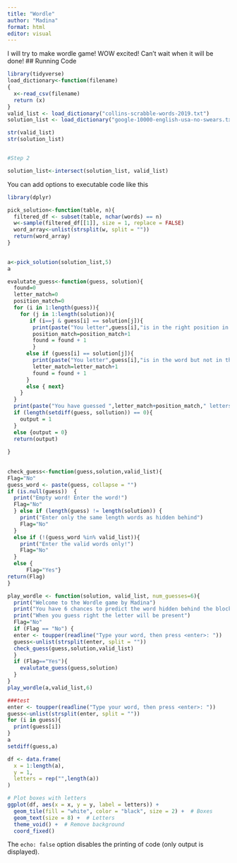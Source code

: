 ```yaml
---
title: "Wordle"
author: "Madina"
format: html
editor: visual
---
```


I will try to make wordle game! WOW excited! Can't wait when it will be done! \## Running Code

```r
library(tidyverse)
load_dictionary<-function(filename)
{
  x<-read_csv(filename)
  return (x)
}
valid_list <- load_dictionary("collins-scrabble-words-2019.txt")
solution_list <- load_dictionary("google-10000-english-usa-no-swears.txt")

str(valid_list)
str(solution_list)


#Step 2

solution_list<-intersect(solution_list, valid_list)
```

You can add options to executable code like this

```r
library(dplyr)

pick_solution<-function(table, n){ 
  filtered_df <- subset(table, nchar(words) == n)
  w<-sample(filtered_df[[1]], size = 1, replace = FALSE)
  word_array<-unlist(strsplit(w, split = ""))
  return(word_array)
}

 
a<-pick_solution(solution_list,5)
a
```

```r
evalutate_guess<-function(guess, solution){
  found=0
  letter_match=0
  position_match=0
  for (i in 1:length(guess)){
    for (j in 1:length(solution)){
       if (i==j & guess[i] == solution[j]){
        print(paste("You letter",guess[i],"is in the right position in the word"))
        position_match=position_match+1
        found = found + 1
        }
      else if (guess[i] == solution[j]){
        print(paste("You letter",guess[i],"is in the word but not in the right position"))
        letter_match=letter_match+1
        found = found + 1
      }
      else { next}
    }
  }
  print(paste("You have guessed ",letter_match+position_match," letters of the word!"))
  if (length(setdiff(guess, sollution)) == 0){
    output = 1
  }
  else {output = 0}
  return(output)
  
} 
  
  
check_guess<-function(guess,solution,valid_list){
Flag="No"
guess_word <- paste(guess, collapse = "")
if (is.null(guess))  {
  print("Empty word! Enter the word!")
  Flag="No"
  } else if (length(guess) != length(solution)) {
    print("Enter only the same length words as hidden behind")
    Flag="No"
  }
  else if (!(guess_word %in% valid_list)){
    print("Enter the valid words only!")
    Flag="No"
  }
  else {
      Flag="Yes"}
return(Flag)
}

play_wordle <- function(solution, valid_list, num_guesses=6){
  print("Welcome to the Wordle game by Madina")
  print("You have 6 chances to predict the word hidden behind the blocks")
  print("When you guess right the letter will be present")
  Flag="No"
  if (Flag == "No") {
  enter <- toupper(readline("Type your word, then press <enter>: "))
  guess<-unlist(strsplit(enter, split = ""))
  check_guess(guess,solution,valid_list)
  }
  if (Flag=="Yes"){
    evalutate_guess(guess,solution)
  }
}
play_wordle(a,valid_list,6)

###test
enter <- toupper(readline("Type your word, then press <enter>: "))
guess<-unlist(strsplit(enter, split = ""))
for (i in guess){
  print(guess[i])
}
a
setdiff(guess,a)

```

```r
df <- data.frame(
  x = 1:length(a),
  y = 1,
  letters = rep("",length(a))
)

# Plot boxes with letters
ggplot(df, aes(x = x, y = y, label = letters)) +
  geom_tile(fill = "white", color = "black", size = 2) +  # Boxes
  geom_text(size = 8) +  # Letters
  theme_void() +  # Remove background
  coord_fixed()


```

The `echo: false` option disables the printing of code (only output is displayed).
